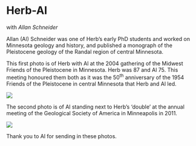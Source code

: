 # Herb-Al

with *Allan Schneider*

Allan (Al) Schneider was one of Herb’s early PhD students and worked on Minnesota geology and history, and published a monograph of the Pleistocene geology of the Randal region of central Minnesota.

This first photo is of Herb with Al at the 2004 gathering of the Midwest Friends of the Pleistocene in Minnesota. Herb was 87 and Al 75. This meeting honoured them both as it was the 50^th^ anniversary of the 1954 Friends of the Pleistocene in central Minnesota that Herb and Al led.

![](images/clipboard-4070166399.png)

The second photo is of Al standing next to Herb’s ‘double’ at the annual meeting of the Geological Society of America in Minneapolis in 2011.

![](images/clipboard-3643869669.png)

Thank you to Al for sending in these photos.
